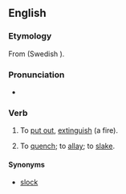 ==English==

===Etymology===
From {{etyl|non|en}} {{m|non|slokna}} (Swedish {{m|sv|slockna}}).

===Pronunciation===
* {{IPA|/ˈslɒkən/|lang=en}}

===Verb===
{{en-verb}}

# {{label|en|transitive|dialectal}} To [[put out]], [[extinguish]] (a fire).
# {{label|en|transitive|dialectal}} To [[quench]]; to [[allay]]; to [[slake]].

====Synonyms====
* {{sense|quench}} [[slock]]